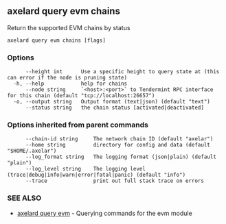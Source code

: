 ## axelard query evm chains

Return the supported EVM chains by status

```
axelard query evm chains [flags]
```

### Options

```
      --height int      Use a specific height to query state at (this can error if the node is pruning state)
  -h, --help            help for chains
      --node string     `<host>:<port>` to Tendermint RPC interface for this chain (default "tcp://localhost:26657")
  -o, --output string   Output format (text|json) (default "text")
      --status string   the chain status [activated|deactivated]
```

### Options inherited from parent commands

```
      --chain-id string     The network chain ID (default "axelar")
      --home string         directory for config and data (default "$HOME/.axelar")
      --log_format string   The logging format (json|plain) (default "plain")
      --log_level string    The logging level (trace|debug|info|warn|error|fatal|panic) (default "info")
      --trace               print out full stack trace on errors
```

### SEE ALSO

- [axelard query evm](/cli-docs/v0_32_0/axelard_query_evm) - Querying commands for the evm module
